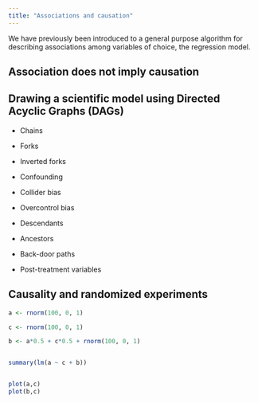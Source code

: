 ```yaml
---
title: "Associations and causation"
---
```


We have previously been introduced to a general purpose algorithm for describing associations among variables of choice, the regression model. 


## Association does not imply causation


## Drawing a scientific model using Directed Acyclic Graphs (DAGs)





- Chains 
- Forks
- Inverted forks

- Confounding
- Collider bias
- Overcontrol bias 

- Descendants
- Ancestors

- Back-door paths

- Post-treatment variables

## Causality and randomized experiments



```r

a <- rnorm(100, 0, 1)

c <- rnorm(100, 0, 1)

b <- a*0.5 + c*0.5 + rnorm(100, 0, 1)


summary(lm(a ~ c + b))


plot(a,c)
plot(b,c)


```






